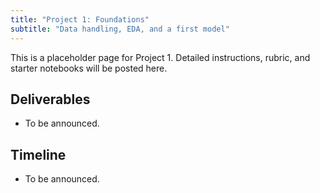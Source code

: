 ```yaml
---
title: "Project 1: Foundations"
subtitle: "Data handling, EDA, and a first model"
---
```


This is a placeholder page for Project 1. Detailed instructions, rubric, and starter notebooks will be posted here.

## Deliverables

- To be announced.

## Timeline

- To be announced.
